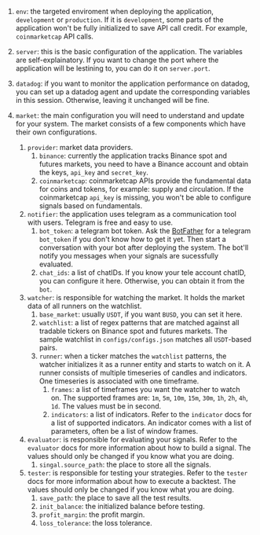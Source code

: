 
1. `env`: the targeted enviroment when deploying the application, `development` or `production`. If it is `development`, some parts of the application won't be fully initialized to save API call credit. For example, `coinmarketcap` API calls.

3. `server`: this is the basic configuration of the application. The variables are self-explainatory. If you want to change the port where the application will be lestining to, you can do it on `server.port`. 

4. `datadog`: if you want to monitor the application performance on datadog, you can set up a datadog agent and update the corresponding variables in this session. Otherwise, leaving it unchanged will be fine.

5. `market`: the main configuration you will need to understand and update for your system. The market consists of a few components which have their own configurations. 
    1. `provider`: market data providers.
        1. `binance`: currently the application tracks Binance spot and futures markets,  you need to have a Binance account and obtain the keys, `api_key` and `secret_key`.
        2. `coinmarketcap`: coinmarketcap APIs provide the fundamental data for coins and tokens, for example: supply and circulation. If the coinmarketcap `api_key` is missing, you won't be able to configure signals based on fundamentals.
    2. `notifier`: the application uses telegram as a communication tool with users. Telegram is free and easy to use. 
        1. `bot_token`: a telegram bot token. Ask the [BotFather](https://core.telegram.org/bots) for a telegram `bot_token` if you don't know how to get it yet. Then start a conversation with your bot after deploying the system. The bot'll notify you messages when your signals are sucessfully evaluated.
        2. `chat_ids`: a list of chatIDs. If you know your tele account chatID, you can configure it here. Otherwise, you can obtain it from the `bot`.
    3. `watcher`: is responsible for watching the market. It holds the market data of all runners on the watchlist. 
        1. `base_market`: usually `USDT`, if you want `BUSD`, you can set it here. 
        2. `watchlist`: a list of regex patterns that are matched against all tradable tickers on Binance spot and futures markets. The sample watchlist in `configs/configs.json` matches all `USDT`-based pairs.
        3. `runner`: when a ticker matches the `watchlist` patterns, the watcher initializes it as a runner entity and starts to watch on it. A runner consists of multiple timeseries of candles and indicators. One timeseries is associated with one timeframe. 
            1. `frames`: a list of timeframes you want the watcher to watch on. The supported frames are: `1m`, `5m`, `10m`, `15m`, `30m`, `1h`, `2h`, `4h`, `1d`. The values must be in second. 
            2. `indicators`: a list of indicators. Refer to the `indicator` docs for a list of supported indicators. An indicator comes with a list of parameters, often be a list of window frames.
    4. `evaluator`: is responsible for evaluating your signals. Refer to the `evaluator` docs for more information about how to build a signal. The values should only be changed if you know what you are doing. 
        1. `singal.source_path`: the place to store all the signals. 
    5. `tester`: is responsible for testing your strategies. Refer to the `tester` docs for more information about how to execute a backtest. The values should only be changed if you know what you are doing.
        1. `save_path`: the place to save all the test results.
        2. `init_balance`: the initialized balance before testing.
        2. `profit_margin`: the profit margin.
        4. `loss_tolerance`: the loss tolerance.
